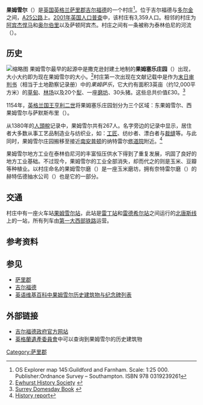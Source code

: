 {{infobox UK place 
|country= 英格兰
|latitude= 51.221
|longitude= -0.448
|official_name= Gomshall
|map_type= 萨里郡
|label_position= left
|civil_parish= [[希尔_(萨里郡)|希尔]]
|population= 
|population_ref= <3,000
|shire_district= [[吉尔福德|吉尔福德]]
|shire_county= [[萨里郡|萨里郡]]
|region= 东南英格兰
|constituency_westminster= [[莫爾河谷_(英國國會選區)|莫尔河谷]]
|post_town= GUILDFORD<!--請勿譯為中文-->
|postcode_district= GU5
|postcode_area= GU   
|dial_code= 01483
|os_grid_reference= TQ084480
}}
'''果姆雪尔'''（{{lang-en|Gomshall}}）是[[英国|英国]][[英格兰|英格兰]][[萨里郡|萨里郡]][[吉尔福德|吉尔福德]]的一个村庄<ref name=EX145>OS Explorer map 145:Guildford and Farnham. Scale: 1:25 000. Publisher:Ordnance Survey – Southampton. ISBN 978 0319239261</ref>。位于吉尔福德与[[多尔金|多尔金]]之间，[[A25公路|A25公路]]上。[[2001年英国人口普查|2001年英国人口普查]]中，该村庄有3,359人口。相邻的村庄为[[阿宾杰悍马|阿宾杰悍马]]和[[奥尔伯里_(萨里郡)|奥尔伯里]]以及萨顿阿宾杰。村庄之间有一条被称为泰林伯尼的河流（{{lang-en|River Tillingbourne}}）。
== 历史 ==
[[File:Tilling_Bourne_-_geograph.org.uk_-_668125.jpg|缩略图]]
果姆雪尔最早的起源中是撒克逊封建土地制的'''果姆塞乐庄园'''（{{lang-en|The Manor of Gumesele}}）出现，大小大约即为现在果姆雪尔的大小。<ref>[http://www.ewhursthistory.com/v2/resources/index.php Ewhurst History Society] {{webarchive|url=https://web.archive.org/web/20070218131613/http://www.ewhursthistory.com/v2/resources/index.php |date=2007-02-18 }}</ref>村庄第一次出现在文献记载中是作为[[末日审判书|末日审判书]]（相当于土地勘察记录册）中的''果姆萨乐''，它大约有面积3英亩（约12,000平方米）的[[草甸|草甸]]、[[林场|林场]]以及20个[[犁|犁]]、一座[[磨坊|磨坊]]、30头猪。这些总共价值£30。<ref>[http://www.gwp.enta.net/surrnames.htm Surrey Domesday Book] {{webarchive|url=https://web.archive.org/web/20070715015325/http://www.gwp.enta.net/surrnames.htm |date=2007-07-15 }}</ref>

1154年，[[亨利二世_(英格兰)|英格兰国王亨利二世]]将果姆塞乐庄园划分为三个区域：东果姆雪尔、西果姆雪尔与萨默斯布里（{{lang-en|West Gomshall, East Gomshall and Somersbury}}）。

从1380年的[[人頭稅|人頭稅]]记录中，果姆雪尔共有267人。名字旁边的记录中显示，居住者大多数从事工艺品制造业与纺织业，如：[[工匠|工匠]]、纺纱者、漂白者与[[裁缝|裁缝]]等。与此同时，果姆雪尔庄园搬移至接近[[南安普顿|南安普顿]]的纳特雷尔[[修道院|修道院]]附近。<ref>[http://www.moodmusic.co.uk/historyofshere.htm History report]{{dead link|date=2018年1月 |bot=InternetArchiveBot |fix-attempted=yes }}</ref>

果姆雪尔地方工业在泰林伯尼河的丰富恒压供水下得到了重复发展，巩固了良好的地方工业基础。不过现今，果姆雪尔的工业全部消失，却而代之的则是玉米、豆瓣等种植业。以村庄命名的果姆雪尔磨（{{lang-en|Gomshall Mill}}）是一座玉米磨坊，拥有奈特雷尔磨（{{lang-en|Netley Mill}}）的赫特伍德抽水公司（{{lang-en|Hurtwood Water Company}}）也是它的一部分。

== 交通 ==
村庄中有一座火车站[[果姆雪尔站|果姆雪尔站]]，此站是[[雷丁站|雷丁站]]和[[雷德希尔站|雷德希尔站]]之间运行的[[北唐斯线|北唐斯线]]上的一站，所有列车由[[第一大西部|第一大西部铁路]]运营。
== 参考资料 ==
{{reflist}}

== 参见 ==
* [[萨里郡|萨里郡]]
* [[吉尔福德|吉尔福德]]
* [https://en.wikipedia.org/wiki/List_of_places_of_worship_in_the_Borough_of_Guildford 英语维基百科中果姆雪尔历史建筑物与纪念碑列表] {{Wayback|url=https://en.wikipedia.org/wiki/List_of_places_of_worship_in_the_Borough_of_Guildford |date=20200413121055 }}
== 外部链接 ==
{{Commons category|Gomshall}}
* [https://web.archive.org/web/20030528204035/http://www.guildford.gov.uk/ 吉尔福德政府官方网站]
* [[英格蘭遺產委員會|英格蘭遺產委員會]]中可以查询到果姆雪尔的历史建筑物
[[Category:萨里郡|Category:萨里郡]]
